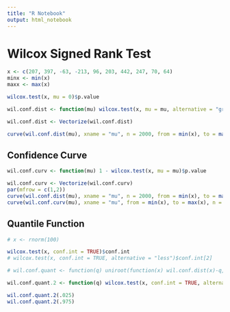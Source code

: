 ```yaml
---
title: "R Notebook"
output: html_notebook
---
```



# Wilcox Signed Rank Test

```r
x <- c(207, 397, -63, -213, 96, 203, 442, 247, 70, 64)
minx <- min(x)
maxx <- max(x)

wilcox.test(x, mu = 0)$p.value

wil.conf.dist <- function(mu) wilcox.test(x, mu = mu, alternative = "greater")$p.value

wil.conf.dist <- Vectorize(wil.conf.dist)

curve(wil.conf.dist(mu), xname = "mu", n = 2000, from = min(x), to = max(x))
```

## Confidence Curve

```r

wil.conf.curv <- function(mu) 1 - wilcox.test(x, mu = mu)$p.value

wil.conf.curv <- Vectorize(wil.conf.curv)
par(mfrow = c(1,2))
curve(wil.conf.dist(mu), xname = "mu", n = 2000, from = min(x), to = max(x))
curve(wil.conf.curv(mu), xname = "mu", from = min(x), to = max(x), n = 2000)

```

## Quantile Function

```r
# x <- rnorm(100)

wilcox.test(x, conf.int = TRUE)$conf.int
# wilcox.test(x, conf.int = TRUE, alternative = "less")$conf.int[2]

# wil.conf.quant <- function(q) uniroot(function(x) wil.conf.dist(x)-q, lower = minx, upper = maxx)$root

wil.conf.quant.2 <- function(q) wilcox.test(x, conf.int = TRUE, alternative = "less", conf.level = q)$conf.int[2]

wil.conf.quant.2(.025)
wil.conf.quant.2(.975)
```






